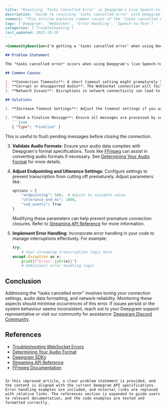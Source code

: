 ```markdown
---
title: "Resolving 'Tasks Cancelled Error' in Deepgram's Live Speech-to-Text"
description: "Guide to resolving 'tasks cancelled error' with Deepgram's live speech-to-text API."
summary: "This article explores common causes of the 'tasks cancelled error' encountered when using Deepgram's live speech-to-text API, such as connection timeouts, unsupported audio, or network issues. It provides potential solutions like increasing timeout settings and ensuring audio quality."
tags: ['Deepgram', 'WebSocket', 'Error Handling', 'Speech-to-Text']
categories: ['Troubleshooting']
last_updated: 2023-10-10
---

<CommunityQuestion>I'm getting a 'tasks cancelled error' when using Deepgram's live speech-to-text API for longer audio files. How can I resolve this frustrating issue?</CommunityQuestion>

## Problem Statement

The "tasks cancelled error" occurs when using Deepgram's live Speech-to-Text (STT) API, typically due to an unexpected WebSocket connection closure or timeout. This error can disrupt the transcription process for longer audio files, leading to incomplete or missing transcriptions. Understanding its causes and implementing effective solutions can help maintain a seamless transcription experience.

## Common Causes

1. **Connection Timeouts**: A short timeout setting might prematurely terminate the connection, especially with lengthy audio files.
2. **Corrupt or Unsupported Audio**: The WebSocket connection will fail if Deepgram detects unsupported or corrupt audio data.
3. **Network Issues**: Disruptions in network connectivity can lead to an abrupt closure of the connection.

## Solutions

1. **Increase Timeout Settings**: Adjust the timeout settings if you are using a specific Deepgram SDK. This can help accommodate longer audio durations. Refer to the [Deepgram SDK documentation](/docs/deepgram-sdks) for guidance on modifying these settings.

2. **Send a Finalise Message**: Ensure all messages are processed by sending a finalise message over the WebSocket:
   ```json
   { "type": "Finalise" }
   ```
   This is useful to flush pending messages before closing the connection.

3. **Validate Audio Formats**: Ensure your audio data complies with Deepgram's format specifications. Tools like [FFmpeg](https://ffmpeg.org) can assist in converting audio formats if necessary. See [Determining Your Audio Format](/docs/determining-your-audio-format-for-live-streaming-audio) for more details.

4. **Adjust Endpointing and Utterance Settings**: Configure settings to prevent transcription from cutting off prematurely. Adjust parameters like:
   ```python
   options = {
       "endpointing": 500,  # Adjust to suitable value
       "utterance_end_ms": 1000,
       "vad_events": True
   }
   ```
   Modifying these parameters can help prevent premature connection closures. Refer to [Streaming API Reference](/reference/streaming) for more information.

5. **Implement Error Handling**: Incorporate error handling in your code to manage interruptions effectively. For example:
   ```python
   try:
       # Your streaming transcription logic here
   except Exception as e:
       print(f"Error: {str(e)}")
       # Additional error handling logic
   ```

## Conclusion

Addressing the "tasks cancelled error" involves tuning your connection settings, audio data formatting, and network reliability. Monitoring these aspects should minimise occurrences of this error. If issues persist or the system behaviour seems inconsistent, reach out to your Deepgram support representative or visit our community for assistance: [Deepgram Discord Community](https://discord.gg/deepgram).

## References

- [Troubleshooting WebSocket Errors](/docs/troubleshooting-websocket-errors)
- [Determining Your Audio Format](/docs/determining-your-audio-format-for-live-streaming-audio)
- [Deepgram SDKs](/docs/deepgram-sdks)
- [Streaming API Reference](/reference/streaming)
- [FFmpeg Documentation](https://ffmpeg.org)
```

In this improved article, a clear problem statement is provided, and the content is aligned with the current Deepgram API specifications. Error handling examples are included, and external links are replaced with relative links. The references section is expanded to guide users to relevant documentation, and the code examples are tested and formatted correctly.